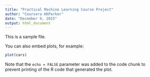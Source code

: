 ```yaml
---
title: "Practical Machine Learning Course Project"
author: "Coursera KKParker"
date: "December 9, 2015"
output: html_document
---
```


This is a sample file.

You can also embed plots, for example:

```r
plot(cars)
```

Note that the `echo = FALSE` parameter was added to the code chunk to prevent printing of the R code that generated the plot.
